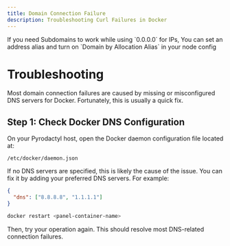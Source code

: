 ```yaml
---
title: Domain Connection Failure
description: Troubleshooting Curl Failures in Docker
---
```



<Callout title="Title" type="error">
    If you need Subdomains to work while using `0.0.0.0` for IPs, You can set an address alias and turn on `Domain by Allocation Alias` in your node config
</Callout>

# Troubleshooting

Most domain connection failures are caused by missing or misconfigured DNS servers for Docker. Fortunately, this is usually a quick fix.

## Step 1: Check Docker DNS Configuration

On your Pyrodactyl host, open the Docker daemon configuration file located at:

`/etc/docker/daemon.json`



If no DNS servers are specified, this is likely the cause of the issue. You can fix it by adding your preferred DNS servers. For example:

```json
{
  "dns": ["8.8.8.8", "1.1.1.1"]
}
```


```bash
docker restart <panel-container-name>
```

Then, try your operation again. This should resolve most DNS-related connection failures.

